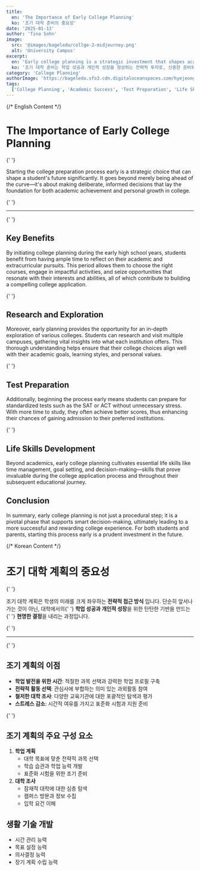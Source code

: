 ```yaml
---
title:
  en: 'The Importance of Early College Planning'
  ko: '조기 대학 준비의 중요성'
date: '2025-01-13'
author: 'Tina Sohn'
image:
  src: '@images/bageledu/collge-2-midjourney.png'
  alt: 'University Campus'
excerpt:
  en: 'Early college planning is a strategic investment that shapes academic success and personal growth, providing time for thoughtful preparation and decision-making'
  ko: '조기 대학 준비는 학업 성공과 개인적 성장을 형성하는 전략적 투자로, 신중한 준비와 의사결정을 위한 시간을 제공합니다'
category: 'College Planning'
authorImage: 'https://bageledu.sfo3.cdn.digitaloceanspaces.com/hyejeong.jpg'
tags:
  ['College Planning', 'Academic Success', 'Test Preparation', 'Life Skills']
---
```


{/* English Content */}

<div class="en-content" x-show="$store.language !== 'ko'">
  <h1>The Importance of Early College Planning</h1>

{' '}

<p>
  Starting the college preparation process early is a strategic choice that can
  shape a student's future significantly. It goes beyond merely being ahead of
  the curve—it's about making deliberate, informed decisions that lay the
  foundation for both academic achievement and personal growth in college.
</p>

{' '}

<hr />

{' '}

<h2>Key Benefits</h2>
<p>
  By initiating college planning during the early high school years, students
  benefit from having ample time to reflect on their academic and
  extracurricular pursuits. This period allows them to choose the right courses,
  engage in impactful activities, and seize opportunities that resonate with
  their interests and abilities, all of which contribute to building a
  compelling college application.
</p>

{' '}

<h2>Research and Exploration</h2>
<p>
  Moreover, early planning provides the opportunity for an in-depth exploration
  of various colleges. Students can research and visit multiple campuses,
  gathering vital insights into what each institution offers. This thorough
  understanding helps ensure that their college choices align well with their
  academic goals, learning styles, and personal values.
</p>

{' '}

<h2>Test Preparation</h2>
<p>
  Additionally, beginning the process early means students can prepare for
  standardized tests such as the SAT or ACT without unnecessary stress. With
  more time to study, they often achieve better scores, thus enhancing their
  chances of gaining admission to their preferred institutions.
</p>

{' '}

<h2>Life Skills Development</h2>
<p>
  Beyond academics, early college planning cultivates essential life skills like
  time management, goal setting, and decision-making—skills that prove
  invaluable during the college application process and throughout their
  subsequent educational journey.
</p>

  <h2>Conclusion</h2>
  <p>
    In summary, early college planning is not just a procedural step; it is a pivotal phase that supports smart decision-making, ultimately leading to a more successful and rewarding college experience. For both students and parents, starting this process early is a prudent investment in the future.
  </p>
</div>

{/* Korean Content */}

<div class="ko-content" x-show="$store.language === 'ko'">
  <h1>조기 대학 계획의 중요성</h1>

{' '}

<p>
  조기 대학 계획은 학생의 미래를 크게 좌우하는 <strong>전략적 접근 방식</strong>
  입니다. 단순히 앞서나가는 것이 아닌, 대학에서의{' '}
  <strong>학업 성공과 개인적 성장</strong>을 위한 탄탄한 기반을 만드는{' '}
  <strong>현명한 결정</strong>을 내리는 과정입니다.
</p>

{' '}

<hr />

{' '}

<h2>조기 계획의 이점</h2>
<ul>
  <li>
    <strong>학업 발전을 위한 시간</strong>: 적절한 과목 선택과 강력한 학업
    프로필 구축
  </li>
  <li>
    <strong>전략적 활동 선택</strong>: 관심사에 부합하는 의미 있는 과외활동 참여
  </li>
  <li>
    <strong>철저한 대학 조사</strong>: 다양한 교육기관에 대한 포괄적인 탐색과
    평가
  </li>
  <li>
    <strong>스트레스 감소</strong>: 시간적 여유를 가지고 표준화 시험과 지원 준비
  </li>
</ul>

{' '}

<h2>조기 계획의 주요 구성 요소</h2>
<ol>
  <li>
    <strong>학업 계획</strong>
    <ul>
      <li>대학 목표에 맞춘 전략적 과목 선택</li>
      <li>학습 습관과 학업 능력 개발</li>
      <li>표준화 시험을 위한 조기 준비</li>
    </ul>
  </li>
  <li>
    <strong>대학 조사</strong>
    <ul>
      <li>잠재적 대학에 대한 심층 탐색</li>
      <li>캠퍼스 방문과 정보 수집</li>
      <li>입학 요건 이해</li>
    </ul>
  </li>
</ol>

  <h2>생활 기술 개발</h2>
  <ul>
    <li>시간 관리 능력</li>
    <li>목표 설정 능력</li>
    <li>의사결정 능력</li>
    <li>장기 계획 수립 능력</li>
  </ul>
</div>
